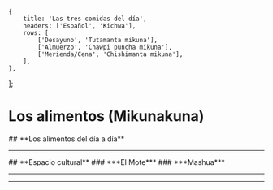 
    {
        title: 'Las tres comidas del día',
        headers: ['Español', 'Kichwa'],
        rows: [
            ['Desayuno', 'Tutamanta mikuna'],
            ['Almuerzo', 'Chawpi puncha mikuna'],
            ['Merienda/Cena', 'Chishimanta mikuna'],
        ],
    },
];

# **Los alimentos (Mikunakuna)**  
<TablesWithTabs tables={tablesData} />
## **Los alimentos del día a día**
<ImageFlipContainer lecture="food-2" tag="food,noun"/>
<hr />
## **Espacio cultural**
### ***El Mote*** 
<ComicSpeechBubble text="En el mundo indígena, especialmente en la sierra, el maíz as el ingrediente principal para el alimento diario, ya sea este en las sopas, bebidas, panes, cremas o simplemente el maíz cocinado que se llama “mote.” Durante todos los tiempos el mote viene a ser un ingrediente imprescindible en los alimentos diarios du cada hogar indígena, es un ingrediente importante en la preparación del plato llamado “mediano”" />
### ***Mashua***
<ComicSpeechBubble text="La mashua es una planta originaria de los Andes centrales, que ha sido cultivada desde épocas preincaicas. Crece en forma silvestre o cultivada en la cordillera de los Andes desde Ecuador hasta Argentina entre los 2,400 y 4,300 msnm. Es una planta importante para las poblaciones andinas y tienen muchos usos. Se usa contra los cálculos renales, las dolencias urinarias y la anemia, y como antibiótico." alignment="right" />
<hr />
<ComicSpeechBubble text="¡Excelente trabajo! Esto concluye la lección de los alimentos." character = "humuFeliz"/>
<hr />
<Quiz lecture="food-2" />